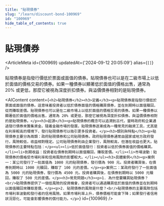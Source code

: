 ```yaml
---
title: "貼現債券"
slug: "/learn/discount-bond-100969"
id: "100969"
hide_table_of_contents: true
---
```



# 貼現債券

<ArticleMeta id={100969} updatedAt={'2024-09-12 20:05:09'} alias={`[]`} />
<div className='border-solid border-b border-t-0 my-4 border-[var(--ifm-color-gray-300)]' />

貼現債券是指發行價低於票面或面值的債券。貼現債券也可以是在二級市場上以低於面值的價格交易的債券。如果一種債券以顯著低於面值的價格出售，通常為 20% 或更低，那麼它被視為深度折扣債券。與溢價債券相對的是貼現債券。

<AIContent content={`<h2>貼現債券</h2><h3>定義</h3><p>貼現債券是指發行價低於票面或面值的債券。這意味着投資者以低於債券面值的價格購買債券，並在到期時以面值贖回，從而賺取差價。貼現債券也可以是在二級市場上以低於面值的價格交易的債券。如果一種債券以顯著低於面值的價格出售，通常為 20% 或更低，那麼它被視為深度折扣債券。與溢價債券相對的是貼現債券。</p><h3>起源</h3><p>貼現債券的概念可以追溯到古代，當時政府和企業通過發行債券來籌集資金。隨着金融市場的發展，貼現債券逐漸成為一種常見的融資工具，尤其是在利率較高的環境下，發行貼現債券可以吸引更多投資者。</p><h3>類別與特點</h3><p>貼現債券主要分為兩類：政府貼現債券和公司貼現債券。政府貼現債券通常由國家或地方政府發行，風險較低，收益相對穩定。公司貼現債券則由企業發行，風險較高，但潛在收益也更大。貼現債券的主要特點包括：</p><ul><li>低於面值發行：投資者以低於債券面值的價格購買。</li><li>到期收益：投資者在債券到期時以面值贖回，賺取差價。</li><li>市場波動：貼現債券的價格受市場利率和信用風險的影響較大。</li></ul><h3>具體案例</h3><p>案例一：某公司發行了一批面值為 1000 元的貼現債券，發行價為 900 元。投資者購買後，在債券到期時以 1000 元贖回，賺取了 100 元的差價。</p><p>案例二：某政府發行了一批面值為 5000 元的貼現債券，發行價為 4500 元。投資者購買後，在債券到期時以 5000 元贖回，賺取了 500 元的差價。</p><h3>常見問題</h3><p>1. 為什麼要購買貼現債券？<br/>貼現債券提供了一個低風險的投資機會，投資者可以通過購買低於面值的債券並在到期時以面值贖回來賺取差價。</p><p>2. 貼現債券的風險是什麼？<br/>貼現債券的主要風險包括市場利率波動和發行者的信用風險。如果市場利率上升，債券價格可能會下降；如果發行者信用狀況惡化，可能會影響債券的償付能力。</p>`} id={100969} />
